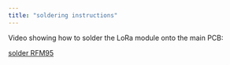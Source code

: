 ```yaml
---
title: "soldering instructions"
---
```


Video showing how to solder the LoRa module onto the main PCB:

[solder RFM95](https://github.com/FylloClip/tutorial/blob/main/add_LoRa_module.mp4)
